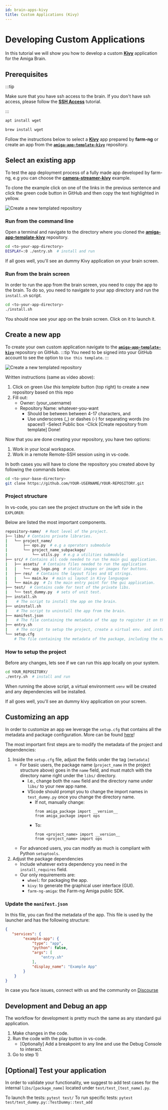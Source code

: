 ```yaml
---
id: brain-apps-kivy
title: Custom Applications (Kivy)
---
```


# Developing Custom Applications

In this tutorial we will show you how to develop a custom [**Kivy**](https://kivy.org/) application for the Amiga Brain.

## Prerequisites

:::tip

Make sure that you have ssh access to the brain. If you don't have ssh access, please follow the [**SSH Access**](/docs/ssh) tutorial.

:::


<Tabs>
<TabItem value="linux" label="Linux/WSL" default>

```bash
apt install wget
```

</TabItem>
<TabItem value="macos" label="MacOs" default>

```bash
brew install wget
```

</TabItem>
</Tabs>


Follow the instructions below to select a [**Kivy**](https://kivy.org/) app
prepared by **farm-ng** or create an app from the
[**`amiga-app-template-kivy`**](https://github.com/farm-ng/amiga-app-template-kivy) repository.

## Select an existing app

To test the app deployment process of a fully made app developed by farm-ng, e.g you can choose the [**camera-streamer-kivy**](https://github.com/farm-ng/camera-streamer-kivy)
example.

To clone the example click on one of the links in the previous sentence and click the green code button in GitHub and then copy the text highlighted in yellow.

![Create a new templated repository](https://user-images.githubusercontent.com/66448234/223195510-2160a0b1-115e-4e36-bff1-c1560a4a6b2f.png)

### Run from the command line

Open a terminal and navigate to the directory where you cloned the [**amiga-app-template-kivy**](https://github.com/farm-ng/amiga-app-template-kivy) repository.

```bash
cd <to-your-app-directory>
DISPLAY=:0 ./entry.sh  # install and run
```

If all goes well, you'll see an dummy Kivy application on your brain screen.

### Run from the brain screen

In order to run the app from the brain screen, you need to copy the app to the brain.
To do so, you need to navigate to your app directory and run the `install.sh` script.

```bash
cd <to-your-app-directory>
./install.sh
```

You should now see your app on the brain screen. Click on it to launch it.


## Create a new app

To create your own custom application navigate to the [**`amiga-app-template-kivy`**](https://github.com/farm-ng/amiga-app-template-kivy) repository on GitHub.
:::tip
You need to be signed into your GitHub account to see the option to `Use this template`.
:::


![Create a new templated repository](https://user-images.githubusercontent.com/5157099/205272492-356c1540-948e-43dc-8f60-8992caa8d511.gif)

Written instructions (same as video above):
1. Click on green *Use this template* button (top right) to create a new repository based on this repo
2. Fill out:
    - Owner: (your_username)
    - Repository Name: whatever-you-want
        - Should be between between 4-17 characters, and
        - Use underscores (_) or dashes (-) for separating words (no spaces!)
    -Select Public box
    -Click [Create repository from template]
Done!

Now that you are done creating your repository, you have two options:

1. Work in your local workspace.
2. Work in a remote Remote-SSH session using in vs-code.

In both cases you will have to clone the repository you created above by following the commands below.

```bash
cd <to-your-base-directory>
git clone https://github.com/YOUR-USERNAME/YOUR-REPOSITORY.git
```

### Project structure

In vs-code, you can see the project structure on the left side in the `EXPLORER`:

Below are listed the most important components.

```bash
repository-name/  # Root level of the project.
├── libs/ # Contains private libraries.
|   └── project_name/
|       ├── ops.py  # e.g a operators submodule
|       └── project_name_subpackage/
|           └── utils.py  # e.g a utilities submodule
├── src/ # Contains all code needed to run the main gui application.
|   ├── assets/  # Contains files needed to run the application
|   |   └── app_logo.png  # static images or images for buttons.
|   ├── res/  # Contains the layout files and UI strings.
|   |   └── main.kv  # main ui layout in Kivy languague
|   └── main.py  # Is the main entry point for the gui application.
├── test/  # Contains code for test of the private libs.
|   └── test_dummy.py  # sets of unit test.
├── install.sh
|    # The script to install the app on the brain.
├── uninstall.sh
|    # The script to uninstall the app from the brain.
├── manifest.json
|    # The file containing the metadata of the app to register it on the brain.
├── entry.sh
|    # The script to setup the project, create a virtual env. and install dependencies.
└── setup.cfg
    # The file containing the metadata of the package, including the name, versioning, etc. Learn more here: https://setuptools.pypa.io/en/latest/userguide/declarative_config.html

```

### How to setup the project

Before any changes, lets see if we can run this app locally on your system.

```bash
cd YOUR_REPOSITORY/
./entry.sh  # install and run
```

When running the above script, a virtual environment `venv` will be created and any dependencies will be installed.

If all goes well, you'll see an dummy kivy application on your screen.

## Customizing an app

In order to customize an app we leverage the `setup.cfg` that contains all the metadata and package configuration.
More can be found [here](https://setuptools.pypa.io/en/latest/userguide/declarative_config.html)!

The most important first steps are to modify the metadata of the project and dependencies:

1. Inside the `setup.cfg` file, adjust the fields under the tag `[metadata]`
    * For basic users, the package name (`project_name` in the project structure above) goes in the `name` field, and must match with the directory name right under the `libs/` directory.
      * I.e., change both the `name` field and the directory name under `libs/` to your new app name.
      * VScode should prompt you to change the import names in `test_dummy.py` once you change the directory name.
        * If not, manually change:
            ```
            from amiga_package import __version__
            from amiga_package import ops
            ```
        * To:
            ```
            from <project_name> import __version__
            from <project_name> import ops
            ```
    * For advanced users, you can modify as much is compliant with Python `setuptools`.
2. Adjust the package dependencies
    * Include whatever extra dependency you need in the `install_requires` field.
    * Our only requirements are:
        * `wheel`: for packaging the app.
        * `kivy`: to generate the graphical user interface (GUI).
        * `farm-ng-amiga`: the Farm-ng Amiga public SDK.

### Update the `manifest.json`

In this file, you can find the metadata of the app. This file is used by the launcher
and has the following structure:

```json
{
   "services": {
        "example-app": {
            "type": "app",
            "python": false,
            "args": [
                "entry.sh"
            ],
            "display_name": "Example App"
        }
    }
}
```

In case you face issues, connect with us and the community on [Discourse](https://discourse.farm-ng.com/c/support/5)

## Development and Debug an app

The workflow for development is pretty much the same as any standard gui application.

1. Make changes in the code.
2. Run the code with the play button in vs-code.
    - [Optionally] Add a breakpoint to any line and use the Debug Console to interact.
3. Go to step 1)


## [Optional] Test your application

In order to validate your functionality, we suggest to add test cases for the internal `libs/[package_name]`
located under `test/test_[test_name].py`.

To launch the tests: `pytest test/`
To run specific tests: `pytest test/test_dummy.py::TestDummy::test_add`
